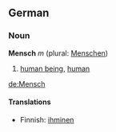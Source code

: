 ==German==
===Noun===
'''Mensch''' ''m'' (plural: [[Menschen]])

#[[human being]], [[human]]

[[de:Mensch]]

====Translations====
*Finnish: [[ihminen]]